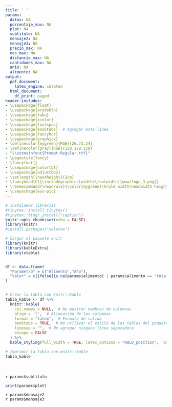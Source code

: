 ```yaml
---
title: ' '
params:
  datos: NA
  porcentaje_max: NA
  plot: NA
  subtitulo: NA
  mensaje2: NA
  mensaje3: NA
  precio_max: NA
  mes_max: NA
  distancia_max: NA
  cantidades_max: NA
  anio: NA
  alimento: NA
output:
  pdf_document:
    latex_engine: xelatex
  html_document:
    df_print: paged
header-includes:
- \usepackage{float}
- \usepackage{arydshln}
- \usepackage{tabu}
- \usepackage{xcolor}
- \usepackage{fontspec}
- \usepackage{booktabs}  # Agregar esta línea
- \usepackage{fancyhdr}
- \usepackage{graphicx}
- \definecolor{mygreen}{RGB}{26,73,34}
- \definecolor{gray}{RGB}{128,128,128}
- "\\setmainfont{Prompt-Regular.ttf}"
- \pagestyle{fancy}
- \fancyfoot{} 
- \usepackage{colortbl}
- \usepackage{adjustbox}
- \setlength{\headheight}{2cm}
- \fancyhead[C]{\includegraphics[width=\textwidth]{www/logo_3.png}}
- \renewcommand{\headrule}{\color{mygreen}\hrule width\headwidth height\headrulewidth} 
- \usepackage{eso-pic}
---
```



```r
# Instalamos librerias
#tinytex::install_tinytex()
#tinytex::tlmgr_install("caption")
knitr::opts_chunk$set(echo = FALSE)
library(knitr)
#install.packages("xelatex")

```

<!-- Fecha -->
\begin{flushright}
\textcolor{gray}{Informe en línea generado el: `r format(Sys.Date(), "%d %B, %Y")`}
\end{flushright}
\section*{Parámetros con los cuales se generó el informe:}
```r
# Cargar el paquete knitr
library(knitr)
library(kableExtra)
library(xtable)


df <- data.frame(
  "Parametro" = c("Alimento","Año"),
  "Valor" = c(ifelse(is.na(params$alimento) | params$alimento == "total", "Todos los productos", params$alimento), ifelse(is.na(params$anio) | params$anio == "todos", "Todos los años", params$anio))
)


# Crear la tabla con knitr::kable
tabla_kable <- df %>%
  knitr::kable(
    col.names = NULL,  # No mostrar nombres de columnas
    align = 'l',  # Alineación de las columnas
    format = "latex",  # Formato de salida
    booktabs = TRUE,  # No utilizar el estilo de las tablas del paquete booktabs
    linesep = "",  # No agregar ninguna línea separadora
    escape = FALSE
  ) %>%
  kable_styling(full_width = TRUE, latex_options = "HOLD_position",  bootstrap_options = "striped", position = "left")  # Estilo de la tabla con bordes blancos y cuadrícula completa

# Imprimir la tabla con knitr::kable
tabla_kable

```
<!-- Titulo del tablaro -->
\fontsize{14}{14} \selectfont \textcolor{mygreen}{Relación entre volúmenes y precios de los alimentos}\
<!-- Subtitulo -->
\fontsize{12}{12} \selectfont \textcolor{mygreen}{Evolución del precio promedio por Kg en relación al volumen de ingreso a las centrales de abasto de Medellín}\
<!-- Subtitulo2 -->
\fontsize{10}{10} \selectfont `r params$subtitulo`\
<!-- Grafica -->
```r
print(params$plot)
```
\fontsize{10}{10} \selectfont `r params$mensaje2`\
\fontsize{10}{10} \selectfont `r params$mensaje3`\

\fontsize{8}{8} \selectfont \textcolor{mygreen}{Fuente: Cálculos propios a partir de datos del Sistema de Información de Precios y Abastecimiento del Sector Agropecuario (SIPSA).}\
\fontsize{8}{8} \selectfont \textcolor{mygreen}{La información solo se muestra para los precios en el centro de acopio de Medellín.}\
\fontsize{8}{8} \selectfont \textcolor{mygreen}{Para los productos fríjol verde, tomate, aguacate, banano, guayaba, mandarina, naranja, piña, arracacha, papa negra y yuca, los precios reportados corresponden a la variedad predominante en el mercado al momento de la recolección de la información.}\
\fontsize{8}{8} \selectfont \textcolor{mygreen}{De acuerdo con el SIPSA, el valor reportado corresponde al precio mayorista por kilogramo de producto de primera calidad en la Central Mayorista de Antioquia.}\


\AddToShipoutPictureBG*{\includegraphics[width=\paperwidth,height=4cm,keepaspectratio]{www/logo_2.png}}
